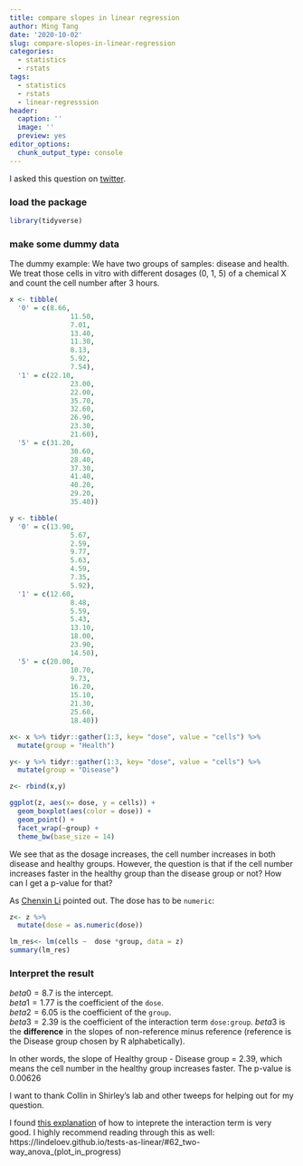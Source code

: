 ```yaml
---
title: compare slopes in linear regression
author: Ming Tang
date: '2020-10-02'
slug: compare-slopes-in-linear-regression
categories:
  - statistics
  - rstats
tags:
  - statistics
  - rstats
  - linear-regresssion
header:
  caption: ''
  image: ''
  preview: yes
editor_options: 
  chunk_output_type: console
---
```


I asked this question on [twitter](https://twitter.com/tangming2005/status/1308225162324647937).

### load the package

```r
library(tidyverse)

```


### make some dummy data 
The dummy example: We have two groups of samples: disease and health.
We treat those cells in vitro with different dosages (0, 1, 5) of a chemical X and count the cell number after 3 hours.

```r
x <- tibble(
  '0' = c(8.66,
               11.50,
               7.01,
               13.40,
               11.30,
               8.13,
               5.92,
               7.54),
  '1' = c(22.10,
               23.00,
               22.00,
               35.70,
               32.60,
               26.90,
               23.30,
               21.60),
  '5' = c(31.20,
               30.60,
               28.40,
               37.30,
               41.40,
               40.20,
               29.20,
               35.40))

y <- tibble(
  '0' = c(13.90,
               5.67,
               2.59,
               9.77,
               5.63,
               4.59,
               7.35,
               5.92),
  '1' = c(12.60,
               8.48,
               5.59,
               5.43,
               13.10,
               18.00,
               23.90,
               14.50),
  '5' = c(20.00,
               10.70,
               9.73,
               16.20,
               15.10,
               21.30,
               25.60,
               18.40))

x<- x %>% tidyr::gather(1:3, key= "dose", value = "cells") %>%
  mutate(group = "Health")

y<- y %>% tidyr::gather(1:3, key= "dose", value = "cells") %>%
  mutate(group = "Disease")

z<- rbind(x,y)

ggplot(z, aes(x= dose, y = cells)) +
  geom_boxplot(aes(color = dose)) +
  geom_point() +
  facet_wrap(~group) +
  theme_bw(base_size = 14)
```


We see that as the dosage increases, the cell number increases in both disease and healthy groups.
However, the question is that if the cell number increases faster in the healthy group than the disease group or not? How can I get a p-value for that?

As [Chenxin Li](https://twitter.com/ChenxinLi2/status/1308232791709024257) pointed out. The dose has to be `numeric`:
```r
z<- z %>%
  mutate(dose = as.numeric(dose)) 

lm_res<- lm(cells ~  dose *group, data = z)
summary(lm_res)

```

### Interpret the result

$beta 0 = 8.7$ is the intercept.  
$beta 1 = 1.77$ is the coefficient of the `dose`.  
$beta 2 = 6.05$ is the coefficient of the `group`.  
$beta 3 = 2.39$ is the coefficient of the interaction term `dose:group`. $beta3$ is the **difference** in the slopes of non-reference minus reference (reference is the Disease group chosen by R alphabetically).

In other words, the slope of Healthy group - Disease group = 2.39, which means the cell number in the healthy group increases faster. The p-value is 0.00626


I want to thank Collin in Shirley's lab and other tweeps for helping out for my question.

I found [this explanation](https://www.theanalysisfactor.com/interpreting-interactions-in-regression/) of how to inteprete the interaction term is very good. I highly recommend reading through this as well: https://lindeloev.github.io/tests-as-linear/#62_two-way_anova_(plot_in_progress) 



